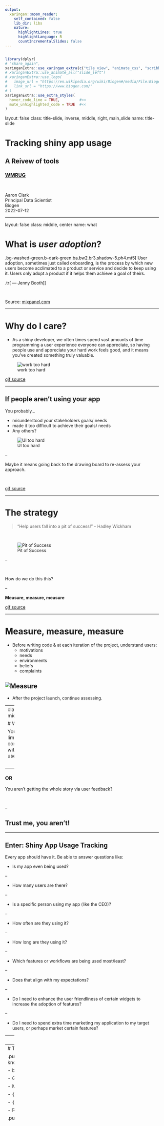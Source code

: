 ```yaml
---
output:
  xaringan::moon_reader:
    self_contained: false
    lib_dir: libs
    nature:
      highlightLines: true
      highlightLanguage: R
      countIncrementalSlides: false
---
```



```r

```
```r
library(dplyr)
# "share_again",
xaringanExtra::use_xaringan_extra(c("tile_view", "animate_css", "scribble", "search", "webcam", "clipboard", "fit_screen", "tachyons", "editable")) 
# xaringanExtra::use_animate_all("slide_left")
# xaringanExtra::use_logo(
#   image_url = "https://en.wikipedia.org/wiki/Biogen#/media/File:Biogen.svg",
#   link_url = "https://www.biogen.com/"
# )
xaringanExtra::use_extra_styles(
  hover_code_line = TRUE,         #<<
  mute_unhighlighted_code = TRUE  #<<
)
```

layout: false
class: title-slide, inverse, middle, right, main_slide
name: title-slide


# Tracking shiny app usage
## A Reivew of tools
### [WMRUG](http://wmrug.org)

<br>

Aaron Clark <br> Principal Data Scientist <br> Biogen <br>
2022-07-12

---

layout: false
class: middle, center
name: what

# What is *user adoption*?

.bg-washed-green.b--dark-green.ba.bw2.br3.shadow-5.ph4.mt5[
User adoption, sometimes just called onboarding, is the process by which new users become acclimated to a product or service and decide to keep using it. Users only adopt a product if it helps them achieve a goal of theirs.

.tr[
— Jenny Booth
]]

<br>

Source: [mixpanel.com](https://mixpanel.com/blog/how-to-develop-and-measure-a-user-adoption-strategy/#:~:text=User%20adoption%2C%20sometimes%20called%20onboarding,food%20or%20launching%20a%20business)

---

# Why do I care?

* As a shiny developer, we often times spend vast amounts of time programming a user experience everyone can appreciate, so having people use and appreciate your hard work feels good, and it means you've created something truly valuable.


![work too hard](images/work_too_hard.gif)

[gif source](https://media4.giphy.com/media/AYECTMLNS4o67dCoeY/giphy-downsized-large.gif)

---

## If people aren't using your app

You probably...


* misunderstood your stakeholders goals/ needs
* made it too difficult to achieve their goals/ needs
* Any others?


![UI too hard](images/ui_too_difficult.gif)

--

Maybe it means going back to the drawing board to re-assess your approach.

<br>

[gif source](https://media4.giphy.com/media/J2zwN64xc4wgw/200.gif)

---

# The strategy 

> "Help users fall into a pit of success!" - Hadley Wickham

<br>

![Pit of Success](images/pit.gif)

--

<br>

How do we do this this? 

--

**Measure, measure, measure**


[gif source](https://i.makeagif.com/media/3-12-2016/m36Cqf.gif)

---

# Measure, measure, measure

* Before writing code & at each iteration of the project, understand users: 
  * motivations
  * needs
  * environments
  * beliefs
  * complaints
  
  
![Measure](images/measure.jpg)
--

* After the project launch, continue assessing.

---
class: inverse, middle, center

# What if...

You have limited communication with end users?

<br>

--

### OR

You aren't getting the whole story via user feedback?

<br>

--

## Trust me, you aren't!
  
---

## Enter: Shiny App Usage Tracking

Every app should have it. Be able to answer questions like:

* Is my app even being used?

--

* How many users are there?

--

* Is a specific person using my app (like the CEO)?

--

* How often are they using it?

--

* How long are they using it?

--

* Which features or workflows are being used most/least?

--

  * Does that align with my expectations?
  
--

  * Do I need to enhance the user friendliness of certain widgets to increase the adoption of features?
  
--

* Do I need to spend extra time marketing my application to my target users, or perhaps market certain features?


---
class: inverse, center, middle

# Tools

There are many, and which one you choose will depend on your end goal


---
# Today's learning objectives:

.pull-left[
- Gain a general working knowledge of 

  - bit.ly (yep)
  
  - Google Analytics

  - Matomo Analytics

  - `{shinylogs}`

  - `{shiny.stats}`
  
  - RSConnect instrumentation data
]

.pull-right[

<br>

.center[<img src="images/tools.png" alt="tools" width="250"/>]
]

--

- Understand when & where to use each tool

--

- Encourage you: use them!


---
class: inverse, center, middle
# bit.ly

Don't overlook the power of monitoring clicks!

---

# bit.ly

What is it?

* Basically a free URL shortener that also counts URL clicks

--

Why use it?


* Know you if users are opening your app

--

* Also great for conferences when demo-ing an app to measure audience engagement

--

* Handy elsewhere - for example: on your app's documentation link(s)!

--

When to use?

* I'd recommend for public-facing URLs, since you don't want to "upload" a private URL to a public site like bit.ly.

---

# How do I create a bit.ly link?

Copy & paste a (long) link into their link shortener, and customize the back half to start collecting stats!

![bit.ly example](images/bitly_example.PNG)

### Easy peasy

---
class: inverse, center, middle
# Google Analytics

Google Analytics is a free service that collects information about who visits your website and what they do while they're there.

--

Best used when you have a public facing app (i.e. shinyapps.io)

---
# Google Analytics: Getting Started

* Create an account (analytics.google.com)

--

* Find your tracking code for your website (aka property)

```js
/*<!-- Global site tag (gtag.js) - Google Analytics -->*/
<script async src="https://www.googletagmanager.com/gtag/js?id=G-ThisIsNotReal">
<script>
  window.dataLayer = window.dataLayer || [];
  function gtag(){dataLayer.push(arguments);}
  gtag('js', new Date());

  gtag('config', 'G-ThisIsNotReal');
</script>
```

---
# Google Analytics: Getting Started (cont'd)

* Add it to the app

```r
# somewhere inside the UI
shiny::tags$head(
  shiny::tags$script(
    src = "https://www.googletagmanager.com/gtag/js?id=G-ThisIsNotReal",
    async = ""
  ),
  shiny::tags$script(
    src = "www/gtag.js"
  )
)
```
---

# Google Analytics: Getting Started (cont'd)

* Redeploy & test

After deployment & visiting shiny app site, you may have to wait about 1 - 2 minutes (max) before data stream flowing into GA report.

<br>

![GA_visits](images/ga_first_time_usage.PNG)
---
class: inverse, center, middle
# Track events with GA

Note: requires some javascript knowledge!

---
# Tracking events w/ GA

Let's say you have the following dropdown input, like in the [forest ranges shiny app](https://demo.prod.appsilon.ai/forest-ranges/).

```r
shiny.semantic::dropdown_input(
  input_id = ns("tree_specie"),
  choices = c("Baltic Pine", "European silver fir", "Douglas fir"),
  choices_value = c("Pinus Slyvestris", "Abies Alba", "Albus Dumbledore"),
  default_text = "Tree species",
  value = "Douglas fir"
)
```
### Finding an element
`dropdown_input` generates a dropdown menu where each element has a class `item`, so since this is our only dropdown in the app, we can find this element pretty easily using `$('.item')` jQuery Syntax.

---
## Finding an element can be tough

In chrome, right click on the element and select `inspect` to pull up the developer console. There, you can weed through the html looking for classes or `id`s specific to the element:


![inspect](images/inspect.PNG)

---
# Add an event listener

```js
$('.item').on('click', (event) => {
  const selectedSpecie = $(event.currentTarget).data().value;
  gtag('event', 'specie_selected', {
    selected_specie: selectedSpecie
  });
});
```

**^^^ Sends the data to GA:**

![Event Tracked](images/ga_event_tracked.PNG)

---
class: inverse, center, middle
# Matomo Analytics

Google Analytics, but open source, offering an on-prem opportunity. I suggest using when you have a private, enterprise app (i.e. internal Shiny Server or RS Connect).

--

Basically the same approach as GA, so we'll skip the "how to".


---
class: inverse, center, middle
# {shinylogs}



---

# `{shinylogs}`

Logging tool for Shiny applications: record inputs or outputs changes, and info about user’s session. All recording is done client-side to not slow down the application and occupy the server.

### Install
```r
# From CRAN
install.packages("shinylogs") 

# From Github
remotes::install_github("dreamRs/shinylogs")
```


---

# `{shinylogs}` Usage

Call the main function `track_usage()` in server part of application, and specify where to write logs:

```r
# UI
use_tracking()

# server
track_usage(storage_mode = store_json(path = "logs/"))
```

--


The function will record :

* **inputs**: each time an input changes, the name, time stamp and value will be saved
* **errors**: errors propagated through outputs
* **outputs**: each time an output is re-generated
* **session**: information about user’s browser and the application


---

# `{shinylogs}` Storage modes 
Six modes are available:

* **store_json()**: store logs has separate JSON files (one by session).

--

* **store_rds()**: store logs has individually RDS files (one by session).

--

* **store_sqlite()**: store logs in a SQLite database.

--

* **store_null()**: don’t write logs on disk, print them in R console.

--

* **store_custom()**: use a custom function to save logs wherever you want.

--

* **store_googledrive()**: store logs(as JSON files) in Googledrive.


---
class: inverse, center, middle
# Deployment with `{shinylogs}`

Each storage mode comes in handy for different deployment environment.

---
Deployment with `{shinylogs}`
# Shiny server, RStudio Connect

On a server, if you want to save logs on disk, don’t forget to set write permission on the folder you want to save logs.

On RStudio Connect, you need to use an absolute path to specify the directory where to save logs. You can find more information here: [Persistent Storage on RStudio Connect](https://support.rstudio.com/hc/en-us/articles/360007981134-Persistent-Storage-on-RStudio-Connect).

---
Deployment with `{shinylogs}`
# shinyapps.io

There’s no persistent data storage! So you can’t save logs as JSON or RDS files, you have to use a **remote storage method**. For example, you can send logs to Google Drive with store_googledrive or use store_custom to send logs wherever you want (dropbox, a remote database, etc…).

To use Google Drive, you’ll need to work with Google’s API and set auth to your account, see [`{gargle}` documentation](https://gargle.r-lib.org/index.html) for examples and how to.

---
Deployment with `{shinylogs}`
# ShinyProxy

With [ShinyProxy](https://www.shinyproxy.io/), you can use a Docker volume to write logs outside of the application container. In `application.yml`, you use can something like this in the specs describing the application:

> container-volumes: [ "/var/log/shinylogs:/root/logs" ]

`/var/log/shinylogs` is a directory on the server where you deploy your applications with ShinyProxy. `/root/logs` is a directory inside your Docker image, it’s the path you can use in `track_usage()`, e.g. :

```
track_usage(
  storage_mode = store_json(path = "/root/logs")
)
```

---
class: inverse, center, middle
# Information recorded by `{shinylogs}`

---
## Session Info

Metadata about the application and the user’s browser:

* **app**: name of the application

* **user**: name of the user (if using Shiny-server pro for example)

* **server_connected**: when application has been launched (server time)

* **sessionid**: a session ID to match the session with other recorded tables

* **server_disconnected**: when the application was disconnected (server time)

* **user_agent**: browser user-agent

* **screen_res**: resolution of the user screen (width x height)

* **browser_res**: resolution of the user browser (width x height)

* **pixel_ratio**: pixel ratio of the browser

* **browser_connected**: when application has been launched. Uses browser time, which depends on user timezone.

---
Information recorded by `{shinylogs}`
## Session: example

![Session Example](images/shinylogs session info.PNG)
---
Information recorded by `{shinylogs}`
## Inputs

Data about inputs, by default all inputs are recorded (even those not define by developer, like with {htmlwidgets} : {DT}, {leaflet}, …)

* **sessionid**: the same ID as in session object

* **name**: the inputs inputId

* **timestamp**: timestamp when the input has changed

* **value**: the value taken by the input (can be a list in case of complex input)

* **type**: type of input (if defined)

* **binding**: binding for the input (if defined)

---
Information recorded by `{shinylogs}`
## Inputs: example


![Inputs Example](images/shinylogs inputs.PNG)

---
Information recorded by `{shinylogs}`
## Outputs

Data recorded each time an output is refreshed:

* **sessionid**: the same ID as in session object

* **name**: outputId of the output

* **timestamp**: timestamp when the output has been updated

* **type**: type of output (if defined)

* **binding**: binding for the output (if defined)

---
Information recorded by `{shinylogs}`
## Outputs: example


![Outputs Example](images/shinylogs outputs.PNG)

---
Information recorded by `{shinylogs}`
## Errors

Errors are recorded only when propagated through an output, this is the red message users see in application, info saved are:

* **sessionid**: the same ID as in session object

* **name**: outputId of the output where an error happened

* **timestamp**: timestamp of the error

* **error**: error message (if any)

* **value**: additional data for the error (generally NULL) (if defined)

---
Information recorded by `{shinylogs}`
## Errors: example


![Errors Example](images/shinylogs errors.PNG)

---
class: inverse, center, middle

# `{shiny.stats}`

Yet another way to log user data

---
# `{shiny.stats}`

Easy way for logging users’ activity **and** creating a dashboard to ingest the data. The only requirement is that you have an accessible database, which can be as simple as a local PostgreSQL database or a sqlite file.

First step is installation:
```r
devtools::install_github("Appsilon/shiny.stats")
```

---
# `{shiny.stats}` Set up


The next step is to initialize the database you want to use with shiny.stats. You should only do this once. The snippet below will connect to a sqlite database named user_stats:

```r
connection <- DBI::dbConnect(RSQLite::SQLite(), dbname = "user_stats.sqlite")
DBI::dbDisconnect(connection)
```

---
# `{shiny.stats}` Set up (cont'd)

Now comes the potentially tricky part (depending on how your app’s authentication is set up): you’ll need to define a function to extract the username. The below example will extract it from the URL, from a dedicated username parameter.
```r
get_user <- function(session) {
  parseQueryString(isolate(session$clientData$url_search))$username
}
```

---
# `{shiny.stats}` Server Side Logic

The magic happens in the server function where the database connection is established and user behavior is monitored:

```r
# creates user connection list and ensures required tables exist in DB
user_connection <- initialize_connection(connection,
                                         username = get_user(session))

# register login
log_login(user_connection)

# register actions to watch...
log_click(user_connection, id = "apply_slider") # button
log_input(user_connection, input, input_id = "bins") # slider

# registering logout
log_logout(user_connection)
```

---
# View `{shiny.stats}` database

Open the sqlite file in your favorite database management tool

![shiny.stats view db](images/shiny.stats tableplus.png)
---
# Built-in `{shiny.stats}` dashboard

The most handy feature of `{shiny.stats}`? You can easily display users’ stats in an R Shiny dashboard. The following example code snippet creates a dashboard that allows you to monitor user adoption:

```r
library(shiny);library(RSQLite);library(shiny.stats);

# prepare credentials list to access logs:
db_credentials <- list(DB_NAME = "user_stats.sqlite",
                       DB_DRIVER = "SQLite")

# define function for extracting username
get_user <- function(session) {
  username <- isolate(parseQueryString(session$clientData$url_search)$username)
  req(username)
  return(username)
}

# define ui and server
ui <- shiny_stats_ui()
server <- shiny_stats_server(get_user, db_credentials = db_credentials)
shinyApp(ui = ui, server = server,
         options = list(port = 8887, launch.browser = FALSE))
```
---
## Example `{shiny.stats}` dashboard


![shiny.stats view db](images/shiny.stats dashboard.png)
---
class: inverse, center, middle

# RSConnect Instrumentation Data

---

# Extending Connect with the Server API

The [Server API](https://docs/rstudio.com/connect/api) comes with the RSConnect product (automatically). I.E. this is NOT an API you develop with plumber, flask, etc.

Resources:
* [Documentation](https://docs/rstudio.com/connect/api)
* [Cookbook](https://docs.rstudio.com/connect/cookbook)
* [R Client](https://pkgs.rstudio.com/connectapi/) - `{connectapi}` not on CRAN (yet)


```r
remotes::install_github('rstudio/connectapi')
```

--

## Teaser
Future goal of `{connectapi}` - anything clickable in the UI can be mimicked programmatically via the API.

---
# The API's instrumentation data can answer...

* How many reports on the server?

* Which users have joined?

* Which users have access to which reports?

* Who looked at this report recently?

--

And the Rstudio team is working on many experimental feature requests as we speak.

---
# Connect to the Connect Server API

```r
library(connectapi)

client <- connect(
  server = 'https://connect.example.com',
  api_key = '<SUPER SECRET API KEY>'
)

# OR, if your server is defined by your environment variables, run:
client <- connect()
```

If your role is "Publisher", you only get access to your content hosted on RSConnect! The "Admin" role gives you access to all content.

```r
users <- get_users(client) # email, username, first & last name, role, guid
groups <- get_groups(client) # group info - guid & group name
usage_shiny <- get_usage_shiny(client) # content & user guids, start and stop times
usage_static <- get_usage_static(client) # content & user guids, timestamp visited
some_content <- get_content(client) # guid, content's name, title, description, etc

# get all content
all_content <- get_content(client, limit = Inf)
```



---
# Example Instrumentation Data

For a shiny app:

```r
usage_shiny <- get_usage_shiny(client) # content & user guids, start and stop times
```

![Example Instrumentation Data](images/instrumentation_data_shiny.PNG)

---

## Example Instrumentation Dashboard

![Example Instrumentation Dashboard](images/instrumentation_flexdashboard.PNG)

[GitHub Repo](https://github.com/sol-eng/connect-usage)
---

## Example Instrumentation Shiny App

![Example Instrumentation Shiny App](images/instrumentation_data_shinyapp.PNG)

App: https://colorado.rstudio.com/rsc/usage-interactive/

[GitHub Repo](https://github.com/sol-eng/connect-usage)

---
class: inverse, center, middle
# Phew! Tool Review complete.

---
# In Review

- Did you gain a general working knowledge of 

  - bit.ly (yep)
  
  - Google Analytics

  - Matomo Analytics

  - `{shinylogs}`

  - `{shiny.stats}`
  
  - RSConnect instrumentation data

--

- I hope you feel encouraged!

--

- **Measuring** your app's usage make you a well informed developer!

---
# My Resources

* [R Shiny Google Analytics: How to add GA to shiny Apps](https://appsilon.com/r-shiny-google-analytics/) By Appsilon
* [Top 3 Tools to Monitor User Adoption in R Shiny](https://appsilon.com/monitoring-r-shiny-user-adoption/#shiny-stats) By Appsilon
* [`{shinylogs}` Documentation](https://dreamrs.github.io/shinylogs/index.html)
* [`{connectapi}` Documentation](https://awshpc22133.abc.amazon.biogen.com/IDEA/)
* [Youtube: Shiny Usage Tracking in RStudio Connect](https://www.youtube.com/watch?v=0iljqY9j64U) By Cole Arendt @ Rstudio

---
class: inverse, center, middle
Thank you!

# Questions?






